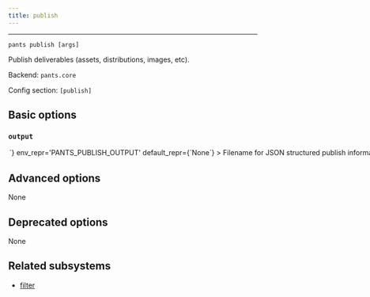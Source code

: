 ```yaml
---
title: publish
---
```



---

```
pants publish [args]
```

Publish deliverables (assets, distributions, images, etc).

Backend: <span className="color--primary">`pants.core`</span>

Config section: <span className="color--primary">`[publish]`</span>

<span className={styles.options}>

## Basic options

### `output`

<Option
  cli_repr={`--publish-output=<str>`}
  env_repr='PANTS_PUBLISH_OUTPUT'
  default_repr={`None`}
>

Filename for JSON structured publish information.

</Option>

## Advanced options

None

## Deprecated options

None

## Related subsystems

- [filter](../subsystems/filter.mdx)

</span>